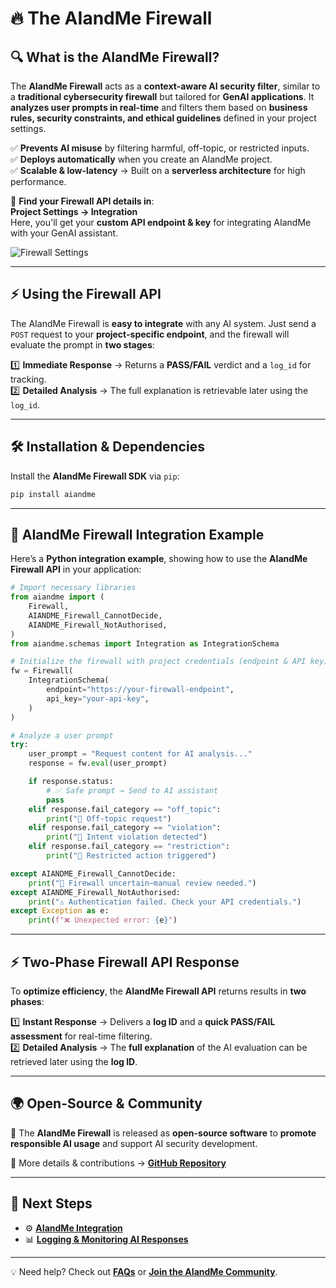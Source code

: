 # 🔥 The AIandMe Firewall  

## **🔍 What is the AIandMe Firewall?**  

The **AIandMe Firewall** acts as a **context-aware AI security filter**, similar to a **traditional cybersecurity firewall** but tailored for **GenAI applications**. It **analyzes user prompts in real-time** and filters them based on **business rules, security constraints, and ethical guidelines** defined in your project settings.  

✅ **Prevents AI misuse** by filtering harmful, off-topic, or restricted inputs.  
✅ **Deploys automatically** when you create an AIandMe project.  
✅ **Scalable & low-latency** → Built on a **serverless architecture** for high performance.  

📌 **Find your Firewall API details in**:  
**Project Settings → Integration**  
Here, you'll get your **custom API endpoint & key** for integrating AIandMe with your GenAI assistant.  

![Firewall Settings](./Screenshot_2025-01-26_at_13.31.37.png)  

---

## **⚡ Using the Firewall API**  

The AIandMe Firewall is **easy to integrate** with any AI system. Just send a `POST` request to your **project-specific endpoint**, and the firewall will evaluate the prompt in **two stages**:  

1️⃣ **Immediate Response** → Returns a **PASS/FAIL** verdict and a `log_id` for tracking.  
2️⃣ **Detailed Analysis** → The full explanation is retrievable later using the `log_id`.  

---

## **🛠️ Installation & Dependencies**  

Install the **AIandMe Firewall SDK** via `pip`:  

```bash
pip install aiandme
```

---

## 🔌 AIandMe Firewall Integration Example  

Here’s a **Python integration example**, showing how to use the **AIandMe Firewall API** in your application:  

```python
# Import necessary libraries
from aiandme import (
    Firewall,
    AIANDME_Firewall_CannotDecide,
    AIANDME_Firewall_NotAuthorised,
)
from aiandme.schemas import Integration as IntegrationSchema

# Initialize the firewall with project credentials (endpoint & API key)
fw = Firewall(
    IntegrationSchema(
        endpoint="https://your-firewall-endpoint",
        api_key="your-api-key",
    )
)

# Analyze a user prompt
try:
    user_prompt = "Request content for AI analysis..."
    response = fw.eval(user_prompt)

    if response.status:
        # ✅ Safe prompt → Send to AI assistant
        pass
    elif response.fail_category == "off_topic":
        print("🚫 Off-topic request")
    elif response.fail_category == "violation":
        print("🚫 Intent violation detected")
    elif response.fail_category == "restriction":
        print("🚫 Restricted action triggered")

except AIANDME_Firewall_CannotDecide:
    print("🤔 Firewall uncertain—manual review needed.")
except AIANDME_Firewall_NotAuthorised:
    print("⚠️ Authentication failed. Check your API credentials.")
except Exception as e:
    print(f"❌ Unexpected error: {e}")
```

---

## ⚡ Two-Phase Firewall API Response  

To **optimize efficiency**, the **AIandMe Firewall API** returns results in **two phases**:  

1️⃣ **Instant Response** → Delivers a **log ID** and a **quick PASS/FAIL assessment** for real-time filtering.  
2️⃣ **Detailed Analysis** → The **full explanation** of the AI evaluation can be retrieved later using the **log ID**.  

---

## 🌍 Open-Source & Community  

🔹 The **AIandMe Firewall** is released as **open-source software** to **promote responsible AI usage** and support AI security development.  

📌 More details & contributions → [**GitHub Repository**](https://github.com/aiandme-io/firewall)  

---

## **🔗 Next Steps**
- ⚙️  **[AIandMe Integration](aiandme_integration)**  
- 📊 **[Logging & Monitoring AI Responses](logging_monitoring)**

---

💡 Need help? Check out **[FAQs](faqs)** or **[Join the AIandMe Community](community)**.
